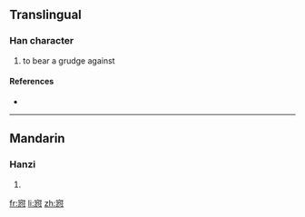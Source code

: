 ==Translingual==

===Han character===
{{Han char|rn=61|rad=心|as=08|sn=12|four=3033<sub>1</sub>|canj=十弓山心 (JNUP)}}

# to bear a grudge against

====References====
* {{Han ref|kx=0390.160|dkj=10772|dj=0724.140|hdz=42312.060|uh=60CC|ud=24780|bh=D8FA|bd=55546}}

----

==Mandarin==

===Hanzi===
{{cmn-hanzi|pin=[[yuān]] ([[yuan1]])|wg=yüan<sup>1</sup>}}

# {{defn|Mandarin|sort=心08}}

[[fr:惌]]
[[li:惌]]
[[zh:惌]]